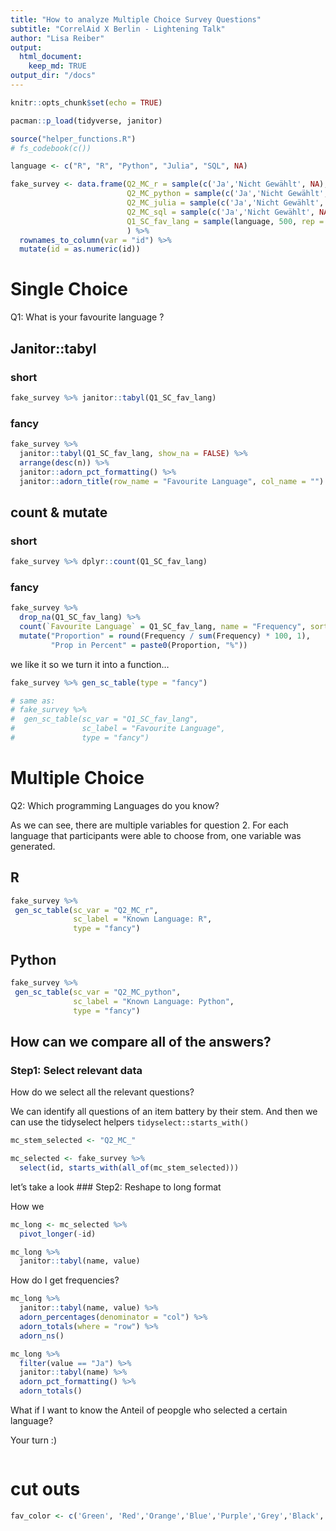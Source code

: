 ```yaml
---
title: "How to analyze Multiple Choice Survey Questions"
subtitle: "CorrelAid X Berlin - Lightening Talk"
author: "Lisa Reiber"
output:
  html_document:
    keep_md: TRUE
output_dir: "/docs"
---
```


```r
knitr::opts_chunk$set(echo = TRUE)
```

```r
pacman::p_load(tidyverse, janitor)

source("helper_functions.R")
# fs_codebook(c())
```

```r
language <- c("R", "R", "Python", "Julia", "SQL", NA)

fake_survey <- data.frame(Q2_MC_r = sample(c('Ja','Nicht Gewählt', NA), 500, rep = TRUE),
                          Q2_MC_python = sample(c('Ja','Nicht Gewählt', NA), 500, rep = TRUE), 
                          Q2_MC_julia = sample(c('Ja','Nicht Gewählt', NA), 500, rep = TRUE), 
                          Q2_MC_sql = sample(c('Ja','Nicht Gewählt', NA), 500, rep = TRUE), 
                          Q1_SC_fav_lang = sample(language, 500, rep = TRUE)
                          ) %>% 
  rownames_to_column(var = "id") %>% 
  mutate(id = as.numeric(id))

```

# Single Choice

Q1: What is your favourite language ?

## Janitor::tabyl

### short
```r
fake_survey %>% janitor::tabyl(Q1_SC_fav_lang) 
```

### fancy
```r
fake_survey %>% 
  janitor::tabyl(Q1_SC_fav_lang, show_na = FALSE) %>% 
  arrange(desc(n)) %>% 
  janitor::adorn_pct_formatting() %>% 
  janitor::adorn_title(row_name = "Favourite Language", col_name = "")
```

## count & mutate

### short
```r
fake_survey %>% dplyr::count(Q1_SC_fav_lang) 
```

### fancy
```r
fake_survey %>% 
  drop_na(Q1_SC_fav_lang) %>% 
  count(`Favourite Language` = Q1_SC_fav_lang, name = "Frequency", sort = TRUE) %>% 
  mutate("Proportion" = round(Frequency / sum(Frequency) * 100, 1),
         "Prop in Percent" = paste0(Proportion, "%"))
```

we like it so we turn it into a function...

```r
fake_survey %>% gen_sc_table(type = "fancy")

# same as:
# fake_survey %>% 
#  gen_sc_table(sc_var = "Q1_SC_fav_lang", 
#               sc_label = "Favourite Language", 
#               type = "fancy")
```

# Multiple Choice

Q2: Which programming Languages do you know?

As we can see, there are multiple variables for question 2. For each language that participants were able to choose from, one variable was generated.

## R
```r
fake_survey %>% 
 gen_sc_table(sc_var = "Q2_MC_r", 
              sc_label = "Known Language: R", 
              type = "fancy")
```
## Python

```r
fake_survey %>% 
 gen_sc_table(sc_var = "Q2_MC_python", 
              sc_label = "Known Language: Python", 
              type = "fancy")
```

## How can we compare all of the answers?

### Step1: Select relevant data

How do we select all the relevant questions?

We can identify all questions of an item battery by their stem. And then we can use the tidyselect helpers `tidyselect::starts_with()`

```r
mc_stem_selected <- "Q2_MC_"
```

```r
mc_selected <- fake_survey %>% 
  select(id, starts_with(all_of(mc_stem_selected))) 
```

let's take a look
### Step2: Reshape to long format

How we 
```r
mc_long <- mc_selected %>% 
  pivot_longer(-id)
```

```r
mc_long %>% 
  janitor::tabyl(name, value)
```

How do I get frequencies?

```r
mc_long %>% 
  janitor::tabyl(name, value) %>% 
  adorn_percentages(denominator = "col") %>% 
  adorn_totals(where = "row") %>% 
  adorn_ns()
```

```r
mc_long %>%
  filter(value == "Ja") %>% 
  janitor::tabyl(name) %>% 
  adorn_pct_formatting() %>% 
  adorn_totals()
```

What if I want to know the Anteil of peopgle who selected a certain language? 

Your turn :)
```r

```


# cut outs
```r
fav_color <- c('Green', 'Red','Orange','Blue','Purple','Grey','Black','Yellow','White','Lavender')
```